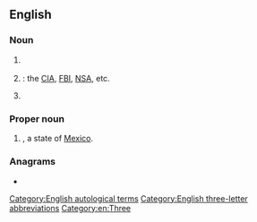 {{also|tla|tla-|tła|-TŁʼÁ}}
==English==
{{wikipedia|Three-letter acronym}}

===Noun===
{{en-noun|~}}

# {{lb|en|countable}} {{initialism of|en|[[three]]-[[letter]] [[acronym]]/[[abbreviation]]|nodot=1}}
# {{lb|en|US|humorous|countable}} {{initialism of|en|three-letter [[agency]]|nodot=1}}: the [[CIA]], [[FBI]], [[NSA]], etc.
# {{lb|en|chemistry|uncountable}} {{initialism of|en|trilaurylamine}}

===Proper noun===
{{en-proper noun}}

# {{abbreviation of|en|Tlaxcala|nodot=1}}, a state of [[Mexico]].

===Anagrams===
* {{anagrams|en|a=alt|ATL|Alt|Alt.|Atl.|LAT|LTA|Lat.|Tal|alt|alt.|lat|lat.}}

[[Category:English autological terms]]
[[Category:English three-letter abbreviations]]
[[Category:en:Three]]